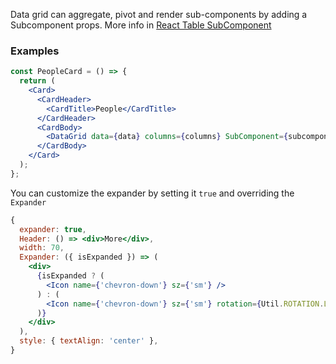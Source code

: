 

Data grid can aggregate, pivot and render sub-components by adding a Subcomponent props. More info in [React Table SubComponent](https://github.com/tannerlinsley/react-table/tree/v6#sub-tables-and-sub-components)

### Examples

<SubcomponentDataGrid />

```jsx
const PeopleCard = () => {
  return (
    <Card>
      <CardHeader>
        <CardTitle>People</CardTitle>
      </CardHeader>
      <CardBody>
        <DataGrid data={data} columns={columns} SubComponent={subcomponent} />
      </CardBody>
    </Card>
  );
};
```

You can customize the expander by setting it `true` and overriding the `Expander`

```jsx
{
  expander: true,
  Header: () => <div>More</div>,
  width: 70,
  Expander: ({ isExpanded }) => (
    <div>
      {isExpanded ? (
        <Icon name={'chevron-down'} sz={'sm'} />
      ) : (
        <Icon name={'chevron-down'} sz={'sm'} rotation={Util.ROTATION.LEFT} />
      )}
    </div>
  ),
  style: { textAlign: 'center' },
}
```

